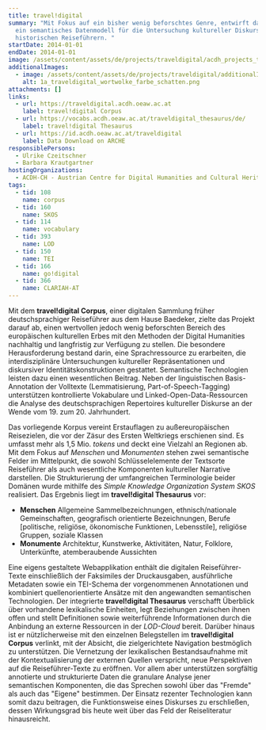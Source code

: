 ```yaml
---
title: travel!digital
summary: "Mit Fokus auf ein bisher wenig beforschtes Genre, entwirft das Projekt
  ein semantisches Datenmodell für die Untersuchung kultureller Diskurse in
  historischen Reiseführern. "
startDate: 2014-01-01
endDate: 2014-01-01
image: /assets/content/assets/de/projects/traveldigital/acdh_projects_traveldigital_titlelimage.png
additionalImages:
  - image: /assets/content/assets/de/projects/traveldigital/additionalImages/1a_traveldigital_wortwolke_farbe_schatten.png
    alt: 1a_traveldigital_wortwolke_farbe_schatten.png
attachments: []
links:
  - url: https://traveldigital.acdh.oeaw.ac.at
    label: travel!digital Corpus
  - url: https://vocabs.acdh.oeaw.ac.at/traveldigital_thesaurus/de/
    label: travel!digital Thesaurus
  - url: https://id.acdh.oeaw.ac.at/traveldigital
    label: Data Download on ARCHE
responsiblePersons:
  - Ulrike Czeitschner
  - Barbara Krautgartner
hostingOrganizations:
  - ACDH-CH - Austrian Centre for Digital Humanities and Cultural Heritage
tags:
  - tid: 108
    name: corpus
  - tid: 160
    name: SKOS
  - tid: 114
    name: vocabulary
  - tid: 393
    name: LOD
  - tid: 150
    name: TEI
  - tid: 166
    name: go!digital
  - tid: 366
    name: CLARIAH-AT
---
```

Mit dem **travel!digital Corpus**, einer digitalen Sammlung früher deutschsprachiger Reiseführer aus dem Hause Baedeker, zielte das Projekt darauf ab, einen wertvollen jedoch wenig beforschten Bereich des europäischen kulturellen Erbes mit den Methoden der Digital Humanities nachhaltig und langfristig zur Verfügung zu stellen. Die besondere Herausforderung bestand darin, eine Sprachressource zu erarbeiten, die interdisziplinäre Untersuchungen kultureller Repräsentationen und diskursiver Identitätskonstruktionen gestattet. Semantische Technologien leisten dazu einen wesentlichen Beitrag. Neben der linguistischen Basis-Annotation der Volltexte (Lemmatisierung, Part-of-Speech-Tagging) unterstützen kontrollierte Vokabulare und Linked-Open-Data-Ressourcen die Analyse des deutschsprachigen Repertoires kultureller Diskurse an der Wende vom 19. zum 20. Jahrhundert.

Das vorliegende Korpus vereint Erstauflagen zu außereuropäischen Reisezielen, die vor der Zäsur des Ersten Weltkriegs erschienen sind. Es umfasst mehr als 1,5 Mio. _tokens_ und deckt eine Vielzahl an Regionen ab. Mit dem Fokus auf _Menschen_ und _Monumenten_ stehen zwei semantische Felder im Mittelpunkt, die sowohl Schlüsselelemente der Textsorte Reiseführer als auch wesentliche Komponenten kultureller Narrative darstellen. Die Strukturierung der umfangreichen Terminologie beider Domänen wurde mithilfe des _Simple Knowledge Organization System SKOS_ realisiert. Das Ergebnis liegt im **travel!digital Thesaurus** vor:

*   **Menschen** Allgemeine Sammelbezeichnungen, ethnisch/nationale Gemeinschaften, geografisch orientierte Bezeichnungen, Berufe \[politische, religiöse, ökonomische Funktionen, Lebensstile\], religiöse Gruppen, soziale Klassen
*   **Monumente** Architektur, Kunstwerke, Aktivitäten, Natur, Folklore, Unterkünfte, atemberaubende Aussichten

Eine eigens gestaltete Webapplikation enthält die digitalen Reiseführer-Texte einschließlich der Faksimiles der Druckausgaben, ausführliche Metadaten sowie ein TEI-Schema der vorgenommenen Annotationen und kombiniert quellenorientierte Ansätze mit den angewandten semantischen Technologien. Der integrierte **travel!digital Thesaurus** verschafft Überblick über vorhandene lexikalische Einheiten, legt Beziehungen zwischen ihnen offen und stellt Definitionen sowie weiterführende Informationen durch die Anbindung an externe Ressourcen in der _LOD-Cloud_ bereit. Darüber hinaus ist er nützlicherweise mit den einzelnen Belegstellen im **travel!digital Corpus** verlinkt, mit der Absicht, die zielgerichtete Navigation bestmöglich zu unterstützen. Die Vernetzung der lexikalischen Bestandsaufnahme mit der Kontextualisierung der externen Quellen verspricht, neue Perspektiven auf die Reiseführer-Texte zu eröffnen. Vor allem aber unterstützen sorgfältig annotierte und strukturierte Daten die granulare Analyse jener semantischen Komponenten, die das Sprechen sowohl über das "Fremde" als auch das "Eigene" bestimmen. Der Einsatz rezenter Technologien kann somit dazu beitragen, die Funktionsweise eines Diskurses zu erschließen, dessen Wirkungsgrad bis heute weit über das Feld der Reiseliteratur hinausreicht.
